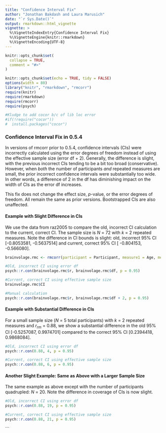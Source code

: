 ```yaml
---
title: "Confidence Interval Fix"
author: "Jonathan Bakdash and Laura Marusich"
date: "`r Sys.Date()`"
output: rmarkdown::html_vignette
vignette: >
  %\VignetteIndexEntry{Confidence Interval Fix}
  %\VignetteEngine{knitr::rmarkdown}
  %\VignetteEncoding{UTF-8}
---
```


```r
knitr::opts_chunk$set(
  collapse = TRUE,
  comment = "#>"
)
```

```r
knitr::opts_chunk$set(echo = TRUE, tidy = FALSE)
options(width = 80)
library("knitr", "rmarkdown", "rmcorr") 
require(knitr)
require(rmarkdown)
require(rmcorr)
require(psych)

#Kludge to add cocor b/c of lib loc error 
#if(!require("cocor"))
#  install.packages("cocor")
```

### Confidence Interval Fix in 0.5.4
In versions of rmcorr prior to 0.5.4, confidence intervals (CIs) were incorrectly calculated using the error degrees of freedom instead of using the effective sample size (error df + 2). Generally, the difference is slight, with the previous incorrect CIs tending to be a bit too broad (conservative). However, when *both* the number of participants *and* repeated measures are small, the prior incorrect confidence intervals were substantially too wide. In other words, a difference of 2 in the df has diminishing impact on the width of CIs as the error df increases.

This fix does not change the effect size, *p*-value, or the error degrees of freedom. All remain the same as prior versions. Bootstrapped CIs are also unaffected.

#### Example with Slight Difference in CIs
We use the data from raz2005 to compare the old, incorrect CI calculation to the current, correct CI. The sample size is *N* = 72 with *k* = 2 repeated measures. Note the difference in CI bounds is slight: old, incorrect 95\% CI [-0.8053581, -0.5637514] and current, correct 95\% CI [ -0.804153, -0.566080].
```r
brainvolage.rmc <- rmcorr(participant = Participant, measure1 = Age, measure2 = Volume, dataset = raz2005)

#Old, incorrect CI using error df
psych::r.con(brainvolage.rmc$r, brainvolage.rmc$df, p = 0.95)

#Current, correct CI using effective sample size
brainvolage.rmc$CI

#Manual calculation
psych::r.con(brainvolage.rmc$r, brainvolage.rmc$df + 2, p = 0.95)
```
#### Example with Substantial Difference in CIs
For a small sample size (*N* = 5 total participants) with *k* = 2 repeated measures and *r*<sub>*rm*</sub> = 0.88, we show a substantial difference in the old 95\% CI [-0.5257087, 0.9974701] compared to the correct 95\% CI [0.2394418, 0.9868084].
```r
#Old, incorrect CI using error df
psych::r.con(0.88, 4, p = 0.95)

#Current, correct CI using effective sample size
psych::r.con(0.88, 6, p = 0.95)
```
#### Another Slight Example: Same as Above with a Larger Sample Size
The same example as above except with the number of participants quadrupled: *N* = 20. Note the difference in coverage of CIs is now slight.
```r
#Old, incorrect CI using error df
psych::r.con(0.88, 19, p = 0.95)

#Current, correct CI using effective sample size
psych::r.con(0.88, 21, p = 0.95)
```
```